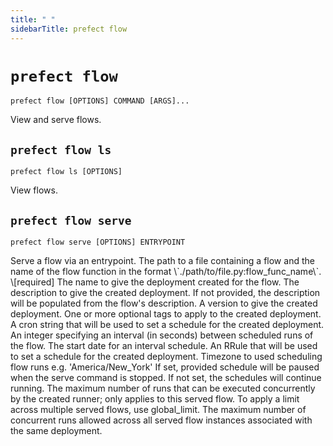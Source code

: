 ```yaml
---
title: " "
sidebarTitle: prefect flow
---
```


# `prefect flow`



```command
prefect flow [OPTIONS] COMMAND [ARGS]...
```



<Info>
View and serve flows.
</Info>








## `prefect flow ls`



```command
prefect flow ls [OPTIONS]
```



<Info>
View flows.
</Info>






<AccordionGroup>




<Accordion title="Options" defaultOpen>

<ResponseField name="--limit">
    
</ResponseField>

</Accordion>

</AccordionGroup>



## `prefect flow serve`



```command
prefect flow serve [OPTIONS] ENTRYPOINT
```



<Info>
Serve a flow via an entrypoint.
</Info>






<AccordionGroup>


<Accordion title="Arguments" defaultOpen>
<ResponseField name="ENTRYPOINT" type="string" required>
    The path to a file containing a flow and the name of the flow function in the format \`./path/to/file.py:flow_func_name\`.  \[required]
</ResponseField>
</Accordion>



<Accordion title="Options" defaultOpen>

<ResponseField name="--name">
    The name to give the deployment created for the flow.
</ResponseField>

<ResponseField name="--description">
    The description to give the created deployment. If not provided, the description will be populated from the flow's description.
</ResponseField>

<ResponseField name="-v">
    A version to give the created deployment.
</ResponseField>

<ResponseField name="-t">
    One or more optional tags to apply to the created deployment.
</ResponseField>

<ResponseField name="--cron">
    A cron string that will be used to set a schedule for the created deployment.
</ResponseField>

<ResponseField name="--interval">
    An integer specifying an interval (in seconds) between scheduled runs of the flow.
</ResponseField>

<ResponseField name="--anchor-date">
    The start date for an interval schedule.
</ResponseField>

<ResponseField name="--rrule">
    An RRule that will be used to set a schedule for the created deployment.
</ResponseField>

<ResponseField name="--timezone">
    Timezone to used scheduling flow runs e.g. 'America/New_York'
</ResponseField>

<ResponseField name="--pause-on-shutdown">
    If set, provided schedule will be paused when the serve command is stopped. If not set, the schedules will continue running.
</ResponseField>

<ResponseField name="--limit">
    The maximum number of runs that can be executed concurrently by the created runner; only applies to this served flow. To apply a limit across multiple served flows, use global_limit.
</ResponseField>

<ResponseField name="--global-limit">
    The maximum number of concurrent runs allowed across all served flow instances associated with the same deployment.
</ResponseField>

</Accordion>

</AccordionGroup>
